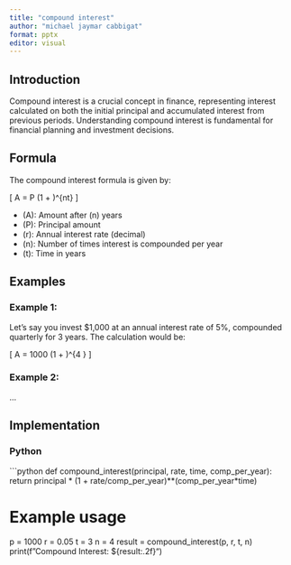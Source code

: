 ```yaml
---
title: "compound interest"
author: "michael jaymar cabbigat"
format: pptx
editor: visual
---
```


## Introduction

Compound interest is a crucial concept in finance, representing interest calculated on both the initial principal and accumulated interest from previous periods. Understanding compound interest is fundamental for financial planning and investment decisions.

## Formula

The compound interest formula is given by:

\[ A = P \times (1 + \frac{r}{n})\^{nt} \]

-   (A): Amount after (n) years
-   (P): Principal amount
-   (r): Annual interest rate (decimal)
-   (n): Number of times interest is compounded per year
-   (t): Time in years

## Examples

### Example 1:

Let's say you invest \$1,000 at an annual interest rate of 5%, compounded quarterly for 3 years. The calculation would be:

\[ A = 1000 \times (1 + \frac{0.05}{4})\^{4 \times 3} \]

### Example 2:

...

## Implementation

### Python

\`\`\`python def compound_interest(principal, rate, time, comp_per_year): return principal \* (1 + rate/comp_per_year)\*\*(comp_per_year\*time)

# Example usage

p = 1000 r = 0.05 t = 3 n = 4 result = compound_interest(p, r, t, n) print(f"Compound Interest: \${result:.2f}")
